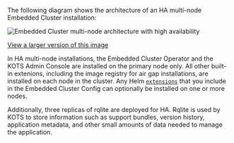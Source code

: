 The following diagram shows the architecture of an HA multi-node Embedded Cluster installation:

![Embedded Cluster multi-node architecture with high availability](/images/embedded-architecture-multi-node-ha.png)

[View a larger version of this image](/images/embedded-architecture-multi-node-ha.png)

In HA multi-node installations, the Embedded Cluster Operator and the KOTS Admin Console are installed on the primary node only. All other built-in extenions, including the image registry for air gap installations, are installed on each node in the cluster. Any Helm [`extensions`](/reference/embedded-config#extensions) that you include in the Embedded Cluster Config can optionally be installed on one or more nodes. 

Additionally, three replicas of rqlite are deployed for HA. Rqlite is used by KOTS to store information such as support bundles, version history, application metadata, and other small amounts of data needed to manage the application.